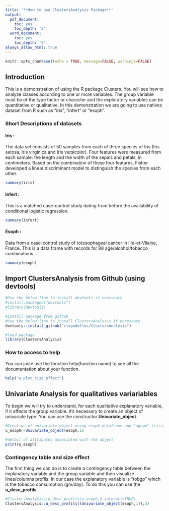 ```yaml
---
title: '**How to use ClustersAnalysis Package**'
output:
  pdf_document:
    toc: yes
    toc_depth: '5'
  word_document:
    toc: yes
    toc_depth: '5'
always_allow_html: true
---
```


```r
knitr::opts_chunk$set(echo = TRUE, message=FALSE, warnings=FALSE)
```

## Introduction

This is a demonstration of using the R package Clusters. You will see how to analyze classes according to one or more variables. The group variable must be of the type factor or character and the exploratory variables can be quantitative or qualitative. In this demonstration we are going to use natives dataset from R such as "iris", "infert" or "esoph".

### Short Descriptions of datasets

#### Iris : 

The data set consists of 50 samples from each of three species of Iris (Iris setosa, Iris virginica and Iris versicolor). Four features were measured from each sample: the length and the width of the sepals and petals, in centimeters. Based on the combination of these four features, Fisher developed a linear discriminant model to distinguish the species from each other.

```r
summary(iris)
```

#### Infert : 
This is a matched case-control study dating from before the availability of conditional logistic regression.
```r
summary(infert)
```

#### Esoph : 
Data from a case-control study of (o)esophageal cancer in Ille-et-Vilaine, France. This is a data frame with records for 88 age/alcohol/tobacco combinations.
```r
summary(esoph)
```


## Import ClustersAnalysis from Github (using devtools)



```r
#Use the below line to install devtools if necessary
#install.packages("devtools")
#library(devtools)

#install package from github
#Use the below line to install ClustersAnalysis if necessary
devtools::install_github("clepadellec/ClustersAnalysis")

#load package
library(ClustersAnalysis)

```


### How to access to help

You can juste use the fonction help(function name) to see all the documentation about your function.
```r
help("u_plot_size_effect")
```


## Univariate Analysis for qualitatives variariables

To begin we will try to understand, for each qualitative explanatory variable, if it affects the group variable. It's necessary to create an object of univariate type. You can use the constructor **Univariate_object**.
```r

#Creation of univariate object using esoph dataframe and "agegp" (first column) as the group variable
u_esoph<-Univariate_object(esoph,1)

#detail of attributes associated with the object
print(u_esoph)
```

### Contingency table and size effect

The first thing we can do is to create a contingency table between the explanatory variable and the group variable and then visualize lines/columns profils. In our case the explanatory variable is "tobgp" which is the tobacco consumption (gm/day). To do this you can use the **u_desc_profils**
```r
#ClustersAnalysis::u_desc_profils(u_esoph,3,interact=TRUE)
ClustersAnalysis::u_desc_profils((Univariate_object(esoph,1)),3)
```
